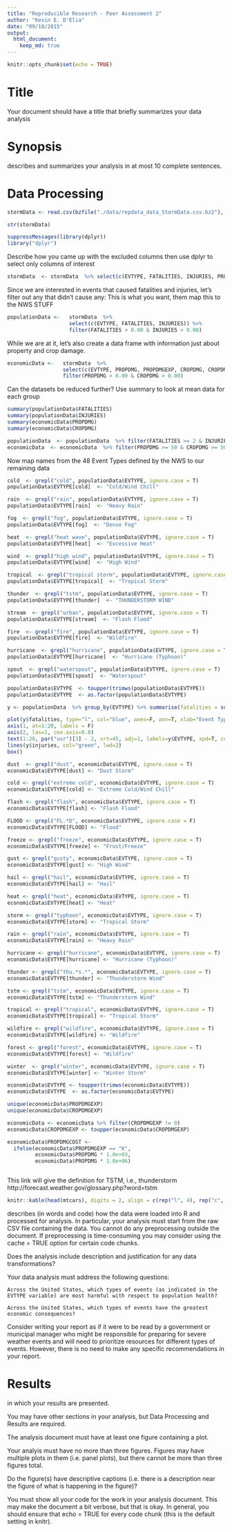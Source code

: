 ```yaml
---
title: "Reproducible Research - Peer Assessment 2"
author: "Kevin E. D'Elia"
date: "09/18/2015"
output: 
  html_document:
    keep_md: true
---
```


```r
knitr::opts_chunk$set(echo = TRUE)
```

# Title
Your document should have a title that briefly summarizes your data analysis

# Synopsis
describes and summarizes your analysis in at most 10 complete sentences.

# Data Processing

```r
stormData <- read.csv(bzfile("./data/repdata_data_StormData.csv.bz2"), stringsAsFactors = FALSE)
```


```r
str(stormData)
```


```r
suppressMessages(library(dplyr))
library("dplyr")
```

Describe how you came up with the excluded columns
then use dplyr to select only columns of interest

```r
stormData  <- stormData  %>% select(c(EVTYPE, FATALITIES, INJURIES, PROPDMG, PROPDMGEXP, CROPDMG, CROPDMGEXP))
```

Since we are interested in events that caused fatalities and injuries, let's filter out any that didn't cause any:
This is what you want, them map this to the NWS STUFF

```r
populationData <-   stormData  %>% 
                    select(c(EVTYPE, FATALITIES, INJURIES)) %>% 
                    filter(FATALITIES > 0.00 & INJURIES > 0.00)
```

While we are at it, let's also create a data frame with information just about property and crop damage.

```r
economicData <-   stormData  %>% 
                  select(c(EVTYPE, PROPDMG, PROPDMGEXP, CROPDMG, CROPDMGEXP)) %>% 
                  filter(PROPDMG > 0.00 & CROPDMG > 0.00)

```

Can the datasets be reduced further?  Use summary to look at mean data for each group

```r
summary(populationData$FATALITIES)
summary(populationData$INJURIES)
summary(economicData$PROPDMG)
summary(economicData$CROPDMG)
```


```r
populationData  <- populationData  %>% filter(FATALITIES >= 2 & INJURIES >= 20)
economicData  <- economicData  %>% filter(PROPDMG >= 50 & CROPDMG >= 50)
```


Now map names from the 48 Event Types defined by the NWS to our remaining data
```r
cold  <- grepl("cold", populationData$EVTYPE, ignore.case = T)
populationData$EVTYPE[cold]  <- "Cold/Wind Chill"

rain  <- grepl("rain", populationData$EVTYPE, ignore.case = T)
populationData$EVTYPE[rain]  <- "Heavy Rain"

fog  <- grepl("fog", populationData$EVTYPE, ignore.case = T)
populationData$EVTYPE[fog]  <- "Dense Fog"

heat  <- grepl("heat wave", populationData$EVTYPE, ignore.case = T)
populationData$EVTYPE[heat]  <- "Excessive Heat"

wind  <- grepl("high wind", populationData$EVTYPE, ignore.case = T)
populationData$EVTYPE[wind]  <- "High Wind"

tropical  <- grepl("tropical storm", populationData$EVTYPE, ignore.case = T)
populationData$EVTYPE[tropical]  <- "Tropical Storm"

thunder  <- grepl("tstm", populationData$EVTYPE, ignore.case = T)
populationData$EVTYPE[thunder]  <- "THUNDERSTORM WIND"

stream  <- grepl("urban", populationData$EVTYPE, ignore.case = T)
populationData$EVTYPE[stream]  <- "Flash Flood"

fire  <- grepl("fire", populationData$EVTYPE, ignore.case = T)
populationData$EVTYPE[fire]  <- "Wildfire"

hurricane  <- grepl("hurricane", populationData$EVTYPE, ignore.case = T)
populationData$EVTYPE[hurricane]  <- "Hurricane (Typhoon)"

spout  <- grepl("waterspout", populationData$EVTYPE, ignore.case = T)
populationData$EVTYPE[spout]  <- "Waterspout"
```

```r
populationData$EVTYPE  <- toupper(trimws(populationData$EVTYPE))
populationData$EVTYPE  <- as.factor(populationData$EVTYPE)
```


```r
y <- populationData  %>% group_by(EVTYPE) %>% summarise(fatalities = sum(FATALITIES), injuries = sum(INJURIES))
```


```r
plot(y$fatalities, type="l", col="blue", axes=F, ann=T, xlab="Event Types", ylab="Totals", cex.lab=0.8, lwd=2, ylim=c(0, 4000))
axis(1, at=1:20, labels = F)
axis(2, las=1, cex.axis=0.8)
text(1:20, par("usr")[3] - 2, srt=45, adj=1, labels=y$EVTYPE, xpd=T, cex=0.6)
lines(y$injuries, col="green", lwd=2)
box()
```


```r
dust  <- grepl("dust", economicData$EVTYPE, ignore.case = T)
economicData$EVTYPE[dust] <- "Dust Storm"

cold <- grepl("extreme cold", economicData$EVTYPE, ignore.case = T)
economicData$EVTYPE[cold] <- "Extreme Cold/Wind Chill"

flash <- grepl("flash", economicData$EVTYPE, ignore.case = T)
economicData$EVTYPE[flash] <- "Flash Flood"

FLOOD <- grepl("FL.*D", economicData$EVTYPE, ignore.case = F)
economicData$EVTYPE[FLOOD] <- "Flood"

freeze <- grepl("freeze", economicData$EVTYPE, ignore.case = T)
economicData$EVTYPE[freeze] <- "Frost/Freeze"

gust <- grepl("gusty", economicData$EVTYPE, ignore.case = T)
economicData$EVTYPE[gust] <- "High Wind"

hail <- grepl("hail", economicData$EVTYPE, ignore.case = T)
economicData$EVTYPE[hail] <- "Hail"

heat <- grepl("heat", economicData$EVTYPE, ignore.case = T)
economicData$EVTYPE[heat] <- "Heat"

storm <- grepl("typhoon", economicData$EVTYPE, ignore.case = T)
economicData$EVTYPE[storm] <- "Tropical Storm"

rain <- grepl("rain", economicData$EVTYPE, ignore.case = T)
economicData$EVTYPE[rain] <- "Heavy Rain"

hurricane <- grepl("hurricane", economicData$EVTYPE, ignore.case = T)
economicData$EVTYPE[hurricane] <- "Hurricane (Typhoon)"

thunder <- grepl("thu.*s.*", economicData$EVTYPE, ignore.case = T)
economicData$EVTYPE[thunder] <- "Thunderstorm Wind"

tstm <- grepl("tstm", economicData$EVTYPE, ignore.case = T)
economicData$EVTYPE[tstm] <- "Thunderstorm Wind"

tropical <- grepl("tropical", economicData$EVTYPE, ignore.case = T)
economicData$EVTYPE[tropical] <- "Tropical Storm"

wildfire <- grepl("wildfire", economicData$EVTYPE, ignore.case = T)
economicData$EVTYPE[wildfire] <- "Wildfire"

forest <- grepl("forest", economicData$EVTYPE, ignore.case = T)
economicData$EVTYPE[forest] <- "Wildfire"

winter  <- grepl("winter", economicData$EVTYPE, ignore.case = T)
economicData$EVTYPE[winter] <- "Winter Storm"
```

```r
economicData$EVTYPE <- toupper(trimws(economicData$EVTYPE))
economicData$EVTYPE  <- as.factor(economicData$EVTYPE)

unique(economicData$PROPDMGEXP)
unique(economicData$CROPDMGEXP)

economicData <- economicData %>% filter(CROPDMGEXP != 0)
economicData$CROPDMGEXP <- toupper(economicData$CROPDMGEXP)
```


```r
economicData$PROPDMGCOST <- 
  ifelse(economicData$PROPDMGEXP == "K", 
         economicData$PROPDMG * 1.0e+03, 
         economicData$PROPDMG * 1.0e+06)
```

```r

```

This link will give the definition for TSTM, i.e., thunderstorm
http://forecast.weather.gov/glossary.php?word=tstm

```r
knitr::kable(head(mtcars), digits = 2, align = c(rep("l", 4), rep("c", 4), rep("r", 4)))
```

describes (in words and code) how the data were loaded into R and processed for analysis. In particular, your analysis must start from the raw CSV file containing the data. You cannot do any preprocessing outside the document. If preprocessing is time-consuming you may consider using the cache = TRUE option for certain code chunks.

Does the analysis include description and justification for any data transformations? 

Your data analysis must address the following questions:

    Across the United States, which types of events (as indicated in the EVTYPE variable) are most harmful with respect to population health?

    Across the United States, which types of events have the greatest economic consequences?

Consider writing your report as if it were to be read by a government or municipal manager who might be responsible for preparing for severe weather events and will need to prioritize resources for different types of events. However, there is no need to make any specific recommendations in your report.

# Results
in which your results are presented.

You may have other sections in your analysis, but Data Processing and Results are required.

The analysis document must have at least one figure containing a plot.

Your analyis must have no more than three figures. Figures may have multiple plots in them (i.e. panel plots), but there cannot be more than three figures total.

Do the figure(s) have descriptive captions (i.e. there is a description near the figure of what is happening in the figure)?

You must show all your code for the work in your analysis document. This may make the document a bit verbose, but that is okay. In general, you should ensure that echo = TRUE for every code chunk (this is the default setting in knitr).